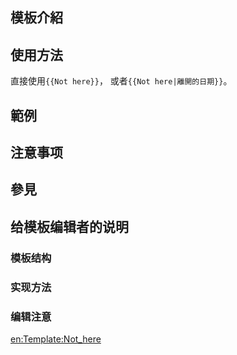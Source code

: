 <IncludeOnly><!-- 在這裡加入模板的保護標識 --></IncludeOnly>
<!-- 在本行下編輯模板說明 -->
== 模板介紹 ==

== 使用方法 ==
直接使用<code><nowiki>{{Not here}}</nowiki></code>，
或者<code><nowiki>{{Not here|離開的日期}}</nowiki></code>。

== 範例 ==

== 注意事项 ==

== 參見 ==

== 给模板编辑者的说明 ==
=== 模板结构 ===
=== 实现方法 ===
=== 编辑注意 ===

<IncludeOnly>
<!-- 本行下加入模板的分類 -->

<!-- 本行下加入模板的跨語言鏈接 -->
[[en:Template:Not_here]]
</IncludeOnly>